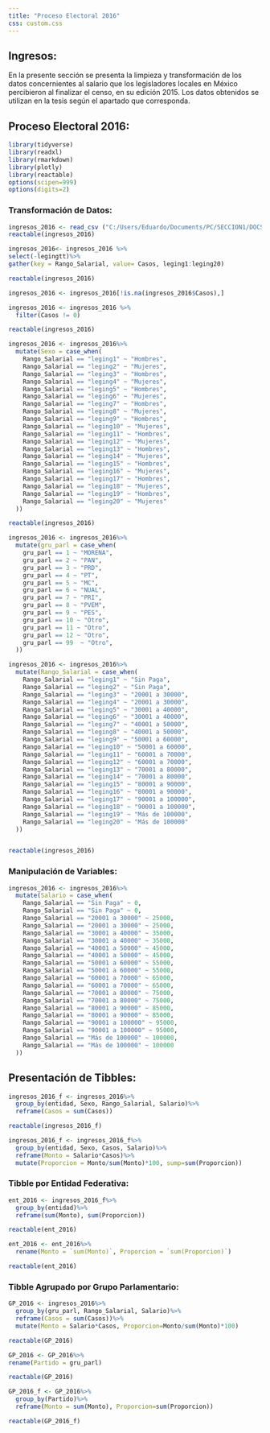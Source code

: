 ---
title: "Proceso Electoral 2016"
css: custom.css
---

## Ingresos:

En la presente sección se presenta la limpieza y transformación de los datos concernientes al salario que los legisladores locales en México percibieron al finalizar el censo, en su edición 2015. Los datos obtenidos se utilizan en la tesis según el apartado que corresponda.

## Proceso Electoral 2016:

```{r}
library(tidyverse)
library(readxl)
library(rmarkdown)
library(plotly)
library(reactable)
options(scipen=999)
options(digits=2)
```

### Transformación de Datos:

```{r}
ingresos_2016 <- read_csv ("C:/Users/Eduardo/Documents/PC/SECCION1/DOCS/Tesis/Ingresos/ingresos_2016.csv")
reactable(ingresos_2016)
```

```{r}
ingresos_2016<- ingresos_2016 %>%
select(-legingtt)%>%
gather(key = Rango_Salarial, value= Casos, leging1:leging20)

reactable(ingresos_2016)
```

```{r}
ingresos_2016 <- ingresos_2016[!is.na(ingresos_2016$Casos),]
```

```{r}
ingresos_2016 <- ingresos_2016 %>%
  filter(Casos != 0)
```

```{r}
reactable(ingresos_2016)
```

```{r}
ingresos_2016 <- ingresos_2016%>%
  mutate(Sexo = case_when(
    Rango_Salarial == "leging1" ~ "Hombres",
    Rango_Salarial == "leging2" ~ "Mujeres",
    Rango_Salarial == "leging3" ~ "Hombres",
    Rango_Salarial == "leging4" ~ "Mujeres",
    Rango_Salarial == "leging5" ~ "Hombres",
    Rango_Salarial == "leging6" ~ "Mujeres",
    Rango_Salarial == "leging7" ~ "Hombres",
    Rango_Salarial == "leging8" ~ "Mujeres",
    Rango_Salarial == "leging9" ~ "Hombres",
    Rango_Salarial == "leging10" ~ "Mujeres",
    Rango_Salarial == "leging11" ~ "Hombres",
    Rango_Salarial == "leging12" ~ "Mujeres",
    Rango_Salarial == "leging13" ~ "Hombres",
    Rango_Salarial == "leging14" ~ "Mujeres",
    Rango_Salarial == "leging15" ~ "Hombres",
    Rango_Salarial == "leging16" ~ "Mujeres",
    Rango_Salarial == "leging17" ~ "Hombres",
    Rango_Salarial == "leging18" ~ "Mujeres",
    Rango_Salarial == "leging19" ~ "Hombres",
    Rango_Salarial == "leging20" ~ "Mujeres"
  )) 

reactable(ingresos_2016)
```

```{r}
ingresos_2016 <- ingresos_2016%>%
  mutate(gru_parl = case_when(
    gru_parl == 1 ~ "MORENA",
    gru_parl == 2 ~ "PAN",
    gru_parl == 3 ~ "PRD",
    gru_parl == 4 ~ "PT",
    gru_parl == 5 ~ "MC",
    gru_parl == 6 ~ "NUAL",
    gru_parl == 7 ~ "PRI",
    gru_parl == 8 ~ "PVEM",
    gru_parl == 9 ~ "PES",
    gru_parl == 10 ~ "Otro",
    gru_parl == 11 ~ "Otro",
    gru_parl == 12 ~ "Otro",
    gru_parl == 99  ~ "Otro",
  )) 
```

```{r}
ingresos_2016 <- ingresos_2016%>%
  mutate(Rango_Salarial = case_when(
    Rango_Salarial == "leging1" ~ "Sin Paga",
    Rango_Salarial == "leging2" ~ "Sin Paga",
    Rango_Salarial == "leging3" ~ "20001 a 30000",
    Rango_Salarial == "leging4" ~ "20001 a 30000",
    Rango_Salarial == "leging5" ~ "30001 a 40000",
    Rango_Salarial == "leging6" ~ "30001 a 40000",
    Rango_Salarial == "leging7" ~ "40001 a 50000",
    Rango_Salarial == "leging8" ~ "40001 a 50000",
    Rango_Salarial == "leging9" ~ "50001 a 60000",
    Rango_Salarial == "leging10" ~ "50001 a 60000",
    Rango_Salarial == "leging11" ~ "60001 a 70000",
    Rango_Salarial == "leging12" ~ "60001 a 70000",
    Rango_Salarial == "leging13" ~ "70001 a 80000",
    Rango_Salarial == "leging14" ~ "70001 a 80000",
    Rango_Salarial == "leging15" ~ "80001 a 90000",
    Rango_Salarial == "leging16" ~ "80001 a 90000",
    Rango_Salarial == "leging17" ~ "90001 a 100000",
    Rango_Salarial == "leging18" ~ "90001 a 100000",
    Rango_Salarial == "leging19" ~ "Más de 100000",
    Rango_Salarial == "leging20" ~ "Más de 100000"
  ))


reactable(ingresos_2016)
```

### Manipulación de Variables:

```{r}
ingresos_2016 <- ingresos_2016%>%
  mutate(Salario = case_when(
    Rango_Salarial == "Sin Paga" ~ 0,
    Rango_Salarial == "Sin Paga" ~ 0,
    Rango_Salarial == "20001 a 30000" ~ 25000,
    Rango_Salarial == "20001 a 30000" ~ 25000,
    Rango_Salarial == "30001 a 40000" ~ 35000,
    Rango_Salarial == "30001 a 40000" ~ 35000,
    Rango_Salarial == "40001 a 50000" ~ 45000,
    Rango_Salarial == "40001 a 50000" ~ 45000,
    Rango_Salarial == "50001 a 60000" ~ 55000,
    Rango_Salarial == "50001 a 60000" ~ 55000,
    Rango_Salarial == "60001 a 70000" ~ 65000,
    Rango_Salarial == "60001 a 70000" ~ 65000,
    Rango_Salarial == "70001 a 80000" ~ 75000,
    Rango_Salarial == "70001 a 80000" ~ 75000,
    Rango_Salarial == "80001 a 90000" ~ 85000,
    Rango_Salarial == "80001 a 90000" ~ 85000,
    Rango_Salarial == "90001 a 100000" ~ 95000,
    Rango_Salarial == "90001 a 100000" ~ 95000,
    Rango_Salarial == "Más de 100000" ~ 100000,
    Rango_Salarial == "Más de 100000" ~ 100000
  ))
```

## Presentación de Tibbles:

```{r}
ingresos_2016_f <- ingresos_2016%>%
  group_by(entidad, Sexo, Rango_Salarial, Salario)%>%
  reframe(Casos = sum(Casos))

reactable(ingresos_2016_f)
```

```{r}
ingresos_2016_f <- ingresos_2016_f%>%
  group_by(entidad, Sexo, Casos, Salario)%>%
  reframe(Monto = Salario*Casos)%>%
  mutate(Proporcion = Monto/sum(Monto)*100, sump=sum(Proporcion))
```

### Tibble por Entidad Federativa:

```{r}
ent_2016 <- ingresos_2016_f%>%
  group_by(entidad)%>%
  reframe(sum(Monto), sum(Proporcion))

reactable(ent_2016)
```

```{r}
ent_2016 <- ent_2016%>%
  rename(Monto = `sum(Monto)`, Proporcion = `sum(Proporcion)`)

reactable(ent_2016)
```

### Tibble Agrupado por Grupo Parlamentario:

```{r}
GP_2016 <- ingresos_2016%>%
  group_by(gru_parl, Rango_Salarial, Salario)%>%
  reframe(Casos = sum(Casos))%>%
  mutate(Monto = Salario*Casos, Proporcion=Monto/sum(Monto)*100)

reactable(GP_2016)
```

```{r}
GP_2016 <- GP_2016%>%
rename(Partido = gru_parl)

reactable(GP_2016)
```

```{r}
GP_2016_f <- GP_2016%>%
  group_by(Partido)%>%
  reframe(Monto = sum(Monto), Proporcion=sum(Proporcion))

reactable(GP_2016_f)
```
